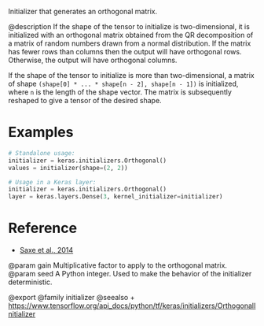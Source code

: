 Initializer that generates an orthogonal matrix.

@description
If the shape of the tensor to initialize is two-dimensional, it is
initialized with an orthogonal matrix obtained from the QR decomposition of
a matrix of random numbers drawn from a normal distribution. If the matrix
has fewer rows than columns then the output will have orthogonal rows.
Otherwise, the output will have orthogonal columns.

If the shape of the tensor to initialize is more than two-dimensional,
a matrix of shape `(shape[0] * ... * shape[n - 2], shape[n - 1])`
is initialized, where `n` is the length of the shape vector.
The matrix is subsequently reshaped to give a tensor of the desired shape.

# Examples
```python
# Standalone usage:
initializer = keras.initializers.Orthogonal()
values = initializer(shape=(2, 2))
```

```python
# Usage in a Keras layer:
initializer = keras.initializers.Orthogonal()
layer = keras.layers.Dense(3, kernel_initializer=initializer)
```

# Reference
- [Saxe et al., 2014](https://openreview.net/forum?id=_wzZwKpTDF_9C)

@param gain Multiplicative factor to apply to the orthogonal matrix.
@param seed A Python integer. Used to make the behavior of the initializer
    deterministic.

@export
@family initializer
@seealso
+ <https://www.tensorflow.org/api_docs/python/tf/keras/initializers/OrthogonalInitializer>
